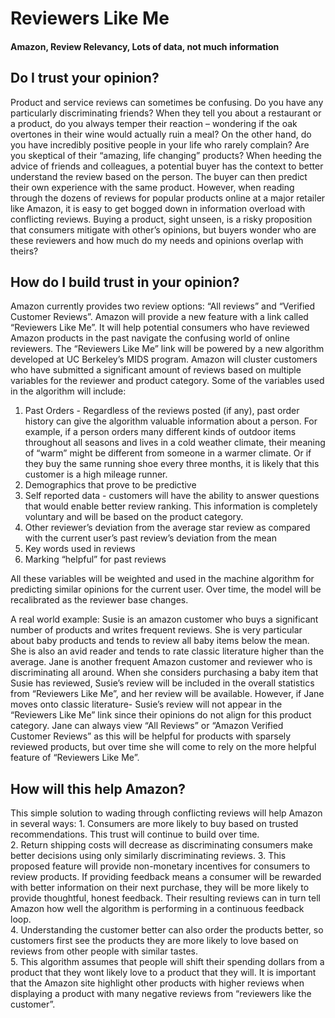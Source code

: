 # Reviewers Like Me 
#### Amazon, Review Relevancy, Lots of data, not much information

## Do I trust your opinion?
Product and service reviews can sometimes be confusing.  Do you have any particularly discriminating friends?  When they tell you about a restaurant or a product, do you always temper their reaction – wondering if the oak overtones in their wine would actually ruin a meal?  On the other hand, do you have incredibly positive people in your life who rarely complain?  Are you skeptical of their "amazing, life changing" products?   When heeding the advice of friends and colleagues, a potential buyer has the context to better understand the review based on the person.  The buyer can then predict their own experience with the same product.  However, when reading through the dozens of reviews for popular products online at a major retailer like Amazon, it is easy to get bogged down in information overload with conflicting reviews.  Buying a product, sight unseen, is a risky proposition that consumers mitigate with other's opinions, but buyers wonder who are these reviewers and how much do my needs and opinions overlap with theirs?

## How do I build trust in your opinion? 
Amazon currently provides two review options: "All reviews " and "Verified Customer Reviews".  Amazon will provide a new feature with a link called "Reviewers Like Me".  It will help potential consumers who have reviewed Amazon products in the past navigate the confusing world of online reviewers.  The "Reviewers Like Me" link will be powered by a new algorithm developed at UC Berkeley's MIDS program.  Amazon will cluster customers who have submitted a significant amount of reviews based on multiple variables for the reviewer and product category.  Some of the variables used in the algorithm will include:       

1. Past Orders - Regardless of the reviews posted (if any), past order history can give the algorithm valuable information about a person.  For example, if a person orders many different kinds of outdoor items throughout all seasons and lives in a cold weather climate, their meaning of "warm" might be different from someone in a warmer climate.  Or if they buy the same running shoe every three months, it is likely that this customer is a high mileage runner. 
2. Demographics that prove to be predictive  
3. Self reported data - customers will have the ability to answer questions that would enable better review ranking.  This information is completely voluntary and will be based on the product category.     
4. Other reviewer's deviation from the average star review as compared with the current user's past review's deviation from the mean   
5. Key words used in reviews    
6. Marking "helpful" for past reviews    

All these variables will be weighted and used in the machine algorithm for predicting similar opinions for the current user.  Over time, the model will be recalibrated as the reviewer base changes.

A real world example: Susie is an amazon customer who buys a significant number of products and writes frequent reviews.  She is very particular about baby products and tends to review all baby items below the mean.  She is also an avid reader and tends to rate classic literature higher than the average.  Jane is another frequent Amazon customer and reviewer who is discriminating all around.  When she considers purchasing a baby item that Susie has reviewed, Susie's review will be included in the overall statistics from "Reviewers Like Me", and her review will be available.  However, if Jane moves onto classic literature- Susie's review will not appear in the “Reviewers Like Me” link since their opinions do not align for this product category.  Jane can always view "All Reviews" or "Amazon Verified Customer Reviews" as this will be helpful for products with sparsely reviewed products, but over time she will come to rely on the more helpful feature of “Reviewers Like Me”.


## How will this help Amazon?
This simple solution to wading through conflicting reviews will help Amazon in several ways:
1.  Consumers are more likely to buy based on trusted recommendations.  This trust will continue to build over time.   
2.  Return shipping costs will decrease as discriminating consumers make better decisions using only similarly discriminating reviews.
3.  This proposed feature will provide non-monetary incentives for consumers to review products.  If providing feedback means a consumer will be rewarded with better information on their next purchase, they will be more likely to provide thoughtful, honest feedback.  Their resulting reviews can in turn tell Amazon how well the algorithm is performing in a continuous feedback loop.  
4.  Understanding the customer better can also order the products better, so customers first see the products they are more likely to love based on reviews from other people with similar tastes.  
5.  This algorithm assumes that people will shift their spending dollars from a product that they wont likely love to a product that they will.  It is important that the Amazon site highlight other products with higher reviews when displaying a product with many negative reviews from "reviewers like the customer".

